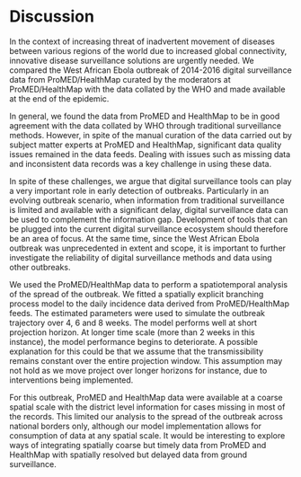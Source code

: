 # Discussion

In the context of increasing threat of inadvertent movement of
diseases between various regions of the world due to increased global 
connectivity, innovative disease surveillance  solutions are urgently 
needed. We compared the West African Ebola outbreak of 
2014-2016 digital surveillance data from 
ProMED/HealthMap curated by the moderators at ProMED/HealthMap with
the data collated by the WHO and made available at the end of the 
epidemic.

In general, we found the data from ProMED and HealthMap to be in good 
agreement with the data collated by WHO through traditional 
surveillance methods. However, in spite of the manual curation of the 
data carried out by subject matter experts at ProMED and HealthMap, 
significant data 
quality issues remained in the data feeds. Dealing with issues such as 
missing data and inconsistent data records was a key challenge
in using these data. 

In spite of these challenges, we 
argue that digital surveillance tools can play a very important role
in early detection of outbreaks. Particularly in an evolving outbreak 
scenario, when information
from traditional surveillance is limited and available with a 
significant delay, digital surveillance data can be used to
complement the information gap. Development of tools that can
be plugged into the current digital surveillance ecosystem should
therefore be an area of focus. At the same time, since the West
African Ebola outbreak was unprecedented in extent and scope, it is 
important to further investigate the reliability of digital
surveillance methods and data using other outbreaks.

We used the ProMED/HealthMap data to perform a spatiotemporal analysis 
of the spread of the outbreak. We fitted a spatially 
explicit branching process model to the daily incidence data derived 
from  ProMED/HealthMap feeds. The estimated parameters were used to 
simulate the outbreak trajectory over 4, 6 and 8 weeks. 
The model performs well
at short projection horizon. At longer time scale (more than 2 weeks 
in this instance), the model performance begins to deteriorate.
A possible explanation for this could be that we assume that the
transmissibility remains constant over
the entire projection window. This assumption may not hold as we move 
project over longer horizons for instance, due to interventions being
implemented. 

For this outbreak, ProMED and HealthMap data were 
available at a coarse spatial scale with the district level
information for cases missing in most of the records. This 
limited our analysis to the spread of the outbreak across 
national borders only, although our model implementation allows
for consumption of data at any spatial scale. It would be 
interesting to explore ways of integrating spatially coarse 
but timely data from ProMED and HealthMap with spatially resolved 
but delayed data from ground surveillance.


<!-- The influence of -->
<!-- factors such as healthcare capacity of a location can be incorporated -->
<!-- into the model through the prior distribution of the reproduction -->
<!-- numbers.  -->
<!-- Similarly, the prior -->
<!-- distributions on the probability of staying at a location and the -->
<!-- exponent on distance could be informed by additional data sources  -->
<!-- such as prior information derived from human migration data (e.g.,  -->
<!-- census data).  -->
